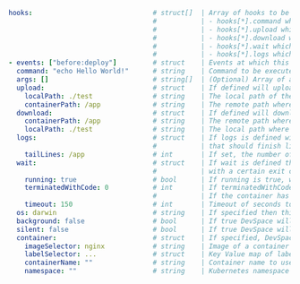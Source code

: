 ```yaml
hooks:                              # struct[]  | Array of hooks to be executed. A hook can only have either one of the following fields defined:
                                    #           | - hooks[*].command which will either execute a command locally or remotely in a container
                                    #           | - hooks[*].upload which will upload files or folders into a container
                                    #           | - hooks[*].download which will download files or folder from a container
                                    #           | - hooks[*].wait which will wait for a container to become running or terminate
                                    #           | - hooks[*].logs which will print the logs for a certain container
- events: ["before:deploy"]         # struct    | Events at which this hook should get executed
  command: "echo Hello World!"      # string    | Command to be executed when this hook is triggered (if no args a specified, will be executed in a golang shell)
  args: []                          # string[]  | (Optional) Array of arguments for the command of this hook. If this is specified, command has to be present in PATH
  upload:                           # struct    | If defined will upload files or folders into the container.
    localPath: ./test               # string    | The local path of the file or folder
    containerPath: /app             # string    | The remote path where to upload the file or folder into
  download:                         # struct    | If defined will download files or folders from the container.
    containerPath: /app             # string    | The remote path where to download the file or folder from
    localPath: ./test               # string    | The local path where to download the file or folder
  logs:                             # struct    | If logs is defined will print the logs of the target container. This is useful for containers 
                                    #           | that should finish like init containers or job pods. Otherwise this hook will never terminate.
    tailLines: /app                 # int       | If set, the number of lines from the end of the logs to show
  wait:                             # struct    | If wait is defined the hook will wait until the matched pod or container is running or is terminated
                                    #           | with a certain exit code.
    running: true                   # bool      | If running is true, will wait until the matched containers are running. Can be used together with terminatedWithCode.
    terminatedWithCode: 0           # int       | If terminatedWithCode is not nil, will wait until the matched containers are terminated with the given exit code. 
                                    #           | If the container has exited with a different exit code, the hook will fail. Can be used together with running.
    timeout: 150                    # int       | Timeout of seconds to wait for matched containers to reach the given state until the hook will fail.
  os: darwin                        # string    | If specified then this hook is only executed on the given operating system
  background: false                 # bool      | If true DevSpace will not wait for the command to finish and directly move on
  silent: false                     # bool      | If true DevSpace will not print any command output to the console
  container:                        # struct    | If specified, DevSpace will run the command in the container instead of locally
    imageSelector: nginx            # string    | Image of a container by which DevSpace should select the pod
    labelSelector: ...              # struct    | Key Value map of labels and values to select pods with
    containerName: ""               # string    | Container name to use after selecting a pod
    namespace: ""                   # string    | Kubernetes namespace to select pods in
```
